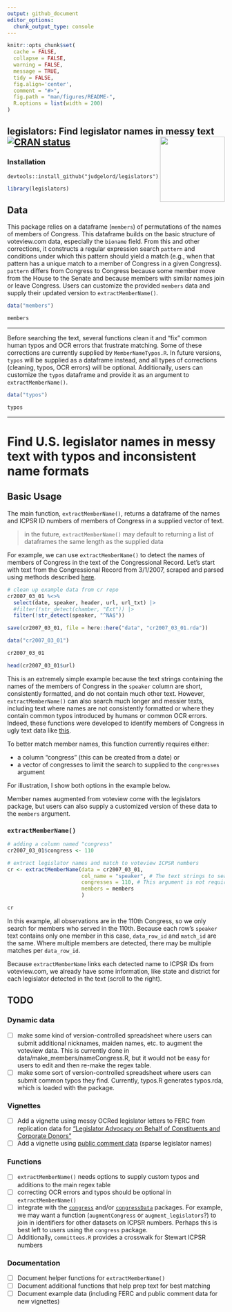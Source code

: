 ```yaml
---
output: github_document
editor_options: 
  chunk_output_type: console
---
```


<!-- README.md is generated from README.Rmd. Please edit that file -->

```r
knitr::opts_chunk$set(
  cache = FALSE,
  collapse = FALSE,
  warning = FALSE,
  message = TRUE,
  tidy = FALSE,
  fig.align='center',
  comment = "#>",
  fig.path = "man/figures/README-",
  R.options = list(width = 200)
)
```



## legislators: Find legislator names in messy text <img src="man/figures/logo.png" align="right" width="150"/> [![CRAN status](https://www.r-pkg.org/badges/version/legislators)](https://CRAN.R-project.org/package=legislators)



### Installation
```
devtools::install_github("judgelord/legislators")
```

```r
library(legislators)
```

## Data

This package relies on a dataframe (`members`) of permutations of the names of members of Congress. This dataframe builds on the basic structure of voteview.com data, especially the `bioname` field. From this and other corrections, it constructs a regular expression search `pattern` and conditions under which this pattern should yield a match (e.g., when that pattern has a unique match to a member of Congress in a given Congress). `pattern` differs from Congress to Congress because some member move from the House to the Senate and because members with similar names join or leave Congress. Users can customize the provided `members` data and supply their updated version to `extractMemberName()`.

```r
data("members")

members
```

---

Before searching the text, several functions clean it and "fix" common human typos and OCR errors that frustrate matching. Some of these corrections are currently supplied by `MemberNameTypos.R`. In future versions, `typos` will be supplied as a dataframe instead, and all types of corrections (cleaning, typos, OCR errors) will be optional. Additionally, users can customize the `typos` dataframe and provide it as an argument to `extractMemberName()`. 

```r
data("typos")

typos
```

---

#  Find U.S. legislator names in messy text with typos and inconsistent name formats

## Basic Usage

The main function, `extractMemberName()`, returns a dataframe of the names and ICPSR ID numbers of members of Congress in a supplied vector of text. 

> in the future, `extractMemberName()` may default to returning a list of dataframes the same length as the supplied data

For example, we can use `extractMemberName()` to detect the names of members of Congress in the text of the Congressional Record. Let's start with text from the Congressional Record from 3/1/2007, scraped and parsed using methods described [here](https://judgelord.github.io/congressionalrecord/). 

```r
# clean up example data from cr repo
cr2007_03_01 %<>% 
  select(date, speaker, header, url, url_txt) |>
  #filter(!str_detect(chamber, "Ext")) |>
  filter(!str_detect(speaker, "^NA$"))

save(cr2007_03_01, file = here::here("data", "cr2007_03_01.rda"))
```

```r
data("cr2007_03_01")

cr2007_03_01

head(cr2007_03_01$url)
```


This is an extremely simple example because the text strings containing the names of the members of Congress in the `speaker` column are short, consistently formatted, and do not contain much other text. However, `extractMemberName()` can also search much longer and messier texts, including text where names are not consistently formatted or where they contain common typos introduced by humans or common OCR errors. Indeed, these functions were developed to identify members of Congress in ugly text data like [this](https://judgelord.github.io/corr/corr_pres.html#22). 

To better match member names, this function currently requires either:

- a column "congress" (this can be created from a date) or 
- a vector of congresses to limit the search to supplied to the `congresses` argument

For illustration, I show both options in the example below.

Member names augmented from voteview come with the legislators package, but users can also supply a customized version of these data to the `members` argument.

### `extractMemberName()`

```r
# adding a column named "congress"
cr2007_03_01$congress <- 110

# extract legislator names and match to voteview ICPSR numbers
cr <- extractMemberName(data = cr2007_03_01, 
                        col_name = "speaker", # The text strings to search
                        congresses = 110, # This argument is not required in this case because the data contain a "congress" column
                        members = members
                        )

cr
```

In this example, all observations are in the 110th Congress, so we only search for members who served in the 110th. Because each row's `speaker` text contains only one member in this case, `data_row_id` and `match_id` are the same. Where multiple members are detected, there may be multiple matches per `data_row_id`.


Because `extractMemberName` links each detected name to ICPSR IDs from voteview.com, we already have some information, like state and district for each legislator detected in the text (scroll to the right). 



## TODO 

### Dynamic data 

- [ ] make some kind of version-controlled spreadsheet where users can submit additional nicknames, maiden names, etc. to augment the voteview data. This is currently done in data/make_members/nameCongress.R, but it would not be easy for users to edit and then re-make the regex table.
- [ ] make some sort of version-controlled spreadsheet where users can submit common typos they find. Currently, typos.R generates typos.rda, which is loaded with the package.
 
### Vignettes

- [ ] Add a vignette using messy OCRed legislator letters to FERC from replication data for ["Legislator Advocacy on Behalf of Constituents and Corporate Donors"](https://judgelord.github.io/research/ferc/)
- [ ] Add a vignette using [public comment data](https://github.com/judgelord/rulemaking) (sparse legislator names)

### Functions 

- [ ] `extractMemberName()` needs options to supply custom typos and additions to the main regex table
- [ ] correcting OCR errors and typos should be optional in `extractMemberName()`
- [ ] integrate with the [`congress`](https://github.com/ippsr/congress) and/or [`congressData`](https://github.com/IPPSR/congress) packages. For example, we may want a function (`augmentCongress` or `augment_legislators`?) to join in identifiers for other datasets on ICPSR numbers. Perhaps this is best left to users using the `congress` package. 
- [ ] Additionally, `committees.R` provides a crosswalk for Stewart ICPSR numbers

### Documentation 

- [ ] Document helper functions for `extractMemberName()`
- [ ] Document additional functions that help prep text for best matching
- [ ] Document example data (including FERC and public comment data for new vignettes)
